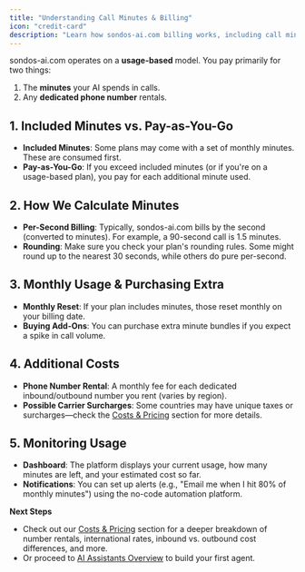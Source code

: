 ```yaml
---
title: "Understanding Call Minutes & Billing"
icon: "credit-card"
description: "Learn how sondos-ai.com billing works, including call minutes calculation, phone number rentals, and usage monitoring"
---
```


sondos-ai.com operates on a **usage-based** model. You pay primarily for two things:

1. The **minutes** your AI spends in calls.
2. Any **dedicated phone number** rentals.

## 1. Included Minutes vs. Pay-as-You-Go

- **Included Minutes**: Some plans may come with a set of monthly minutes. These are consumed first.
- **Pay-as-You-Go**: If you exceed included minutes (or if you're on a usage-based plan), you pay for each additional minute used.

## 2. How We Calculate Minutes

- **Per-Second Billing**: Typically, sondos-ai.com bills by the second (converted to minutes). For example, a 90-second call is 1.5 minutes.
- **Rounding**: Make sure you check your plan's rounding rules. Some might round up to the nearest 30 seconds, while others do pure per-second.

## 3. Monthly Usage & Purchasing Extra

- **Monthly Reset**: If your plan includes minutes, those reset monthly on your billing date.
- **Buying Add-Ons**: You can purchase extra minute bundles if you expect a spike in call volume.

## 4. Additional Costs

- **Phone Number Rental**: A monthly fee for each dedicated inbound/outbound number you rent (varies by region).
- **Possible Carrier Surcharges**: Some countries may have unique taxes or surcharges—check the [Costs & Pricing](/pricing/overview) section for more details.

## 5. Monitoring Usage

- **Dashboard**: The platform displays your current usage, how many minutes are left, and your estimated cost so far.
- **Notifications**: You can set up alerts (e.g., "Email me when I hit 80% of monthly minutes") using the no-code automation platform.

**Next Steps**

- Check out our [Costs & Pricing](/pricing/overview) section for a deeper breakdown of number rentals, international rates, inbound vs. outbound cost differences, and more.
- Or proceed to [AI Assistants Overview](/ai-assistants/what-is-ai-assistant) to build your first agent.
